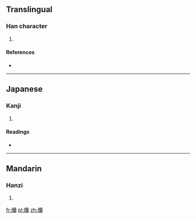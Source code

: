 ==Translingual==

===Han character===
{{Han char|rn=86|rad=火|as=21|sn=25|four=|canj=火廿日田 (FTAW)}}

# {{defn|Han|sort=火21}}

====References====
* {{Han ref|kx=0688.120|dkj=19633|dj=1099.280|hdz=32250.150|uh=7224|ud=29220}}

----

==Japanese==

===Kanji===
{{ja-kanji|grade=|rs=火21}}

# {{defn|Japanese|sort=火21}}

====Readings====
* {{ja-readings|on=[[らん]] (ran)|kun=[[ただれる]] (tadareru)}}

----

==Mandarin==

===Hanzi===
{{cmn-hanzi|pin=[[làn]] ([[lan4]])|wg=lan<sup>4</sup>}}

# {{defn|Mandarin|sort=火21}}

[[fr:爤]]
[[pl:爤]]
[[zh:爤]]